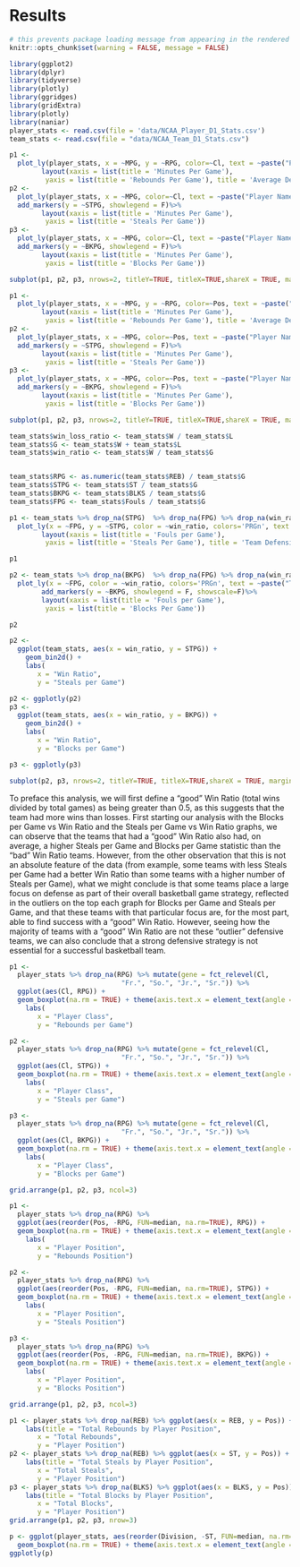 # Results

```r
# this prevents package loading message from appearing in the rendered version of your problem set
knitr::opts_chunk$set(warning = FALSE, message = FALSE)

library(ggplot2)
library(dplyr)
library(tidyverse)
library(plotly) 
library(ggridges)
library(gridExtra)
library(plotly)
library(naniar)
player_stats <- read.csv(file = 'data/NCAA_Player_D1_Stats.csv')
team_stats <- read.csv(file = "data/NCAA_Team_D1_Stats.csv")
```


```r
p1 <- 
  plot_ly(player_stats, x = ~MPG, y = ~RPG, color=~Cl, text = ~paste("Player Name: ", Player))%>%
        layout(xaxis = list(title = 'Minutes Per Game'), 
         yaxis = list(title = 'Rebounds Per Game'), title = 'Average Defensive Statistics by Player Class Level')
p2 <- 
  plot_ly(player_stats, x = ~MPG, color=~Cl, text = ~paste("Player Name: ", Player))%>%
  add_markers(y = ~STPG, showlegend = F)%>%
        layout(xaxis = list(title = 'Minutes Per Game'), 
         yaxis = list(title = 'Steals Per Game'))
p3 <- 
  plot_ly(player_stats, x = ~MPG, color=~Cl, text = ~paste("Player Name: ", Player))%>%
  add_markers(y = ~BKPG, showlegend = F)%>%
        layout(xaxis = list(title = 'Minutes Per Game'), 
         yaxis = list(title = 'Blocks Per Game'))

subplot(p1, p2, p3, nrows=2, titleY=TRUE, titleX=TRUE,shareX = TRUE, margin = 0.04)
```

```r
p1 <- 
  plot_ly(player_stats, x = ~MPG, y = ~RPG, color=~Pos, text = ~paste("Player Name: ", Player))%>%
        layout(xaxis = list(title = 'Minutes Per Game'), 
         yaxis = list(title = 'Rebounds Per Game'), title = 'Average Defensive Statistics by Player Position')
p2 <- 
  plot_ly(player_stats, x = ~MPG, color=~Pos, text = ~paste("Player Name: ", Player))%>%
  add_markers(y = ~STPG, showlegend = F)%>%
        layout(xaxis = list(title = 'Minutes Per Game'), 
         yaxis = list(title = 'Steals Per Game'))
p3 <- 
  plot_ly(player_stats, x = ~MPG, color=~Pos, text = ~paste("Player Name: ", Player))%>%
  add_markers(y = ~BKPG, showlegend = F)%>%
        layout(xaxis = list(title = 'Minutes Per Game'), 
         yaxis = list(title = 'Blocks Per Game'))

subplot(p1, p2, p3, nrows=2, titleY=TRUE, titleX=TRUE,shareX = TRUE, margin = 0.04)
```

```r
team_stats$win_loss_ratio <- team_stats$W / team_stats$L
team_stats$G <- team_stats$W + team_stats$L
team_stats$win_ratio <- team_stats$W / team_stats$G


team_stats$RPG <- as.numeric(team_stats$REB) / team_stats$G
team_stats$STPG <- team_stats$ST / team_stats$G
team_stats$BKPG <- team_stats$BLKS / team_stats$G
team_stats$FPG <- team_stats$Fouls / team_stats$G
```


```r
p1 <- team_stats %>% drop_na(STPG)  %>% drop_na(FPG) %>% drop_na(win_ratio) %>%
  plot_ly(x = ~FPG, y = ~STPG, color = ~win_ratio, colors='PRGn', text = ~paste("Team Name: ", Team))%>%
        layout(xaxis = list(title = 'Fouls per Game'), 
         yaxis = list(title = 'Steals Per Game'), title = 'Team Defensive Effiency by Win Ratio')

p1
```

```r
p2 <- team_stats %>% drop_na(BKPG)  %>% drop_na(FPG) %>% drop_na(win_ratio) %>%
  plot_ly(x = ~FPG, color = ~win_ratio, colors='PRGn', text = ~paste("Team Name: ", Team))%>%
        add_markers(y = ~BKPG, showlegend = F, showscale=F)%>%
        layout(xaxis = list(title = 'Fouls per Game'), 
         yaxis = list(title = 'Blocks Per Game'))

p2

```

```r

p2 <- 
  ggplot(team_stats, aes(x = win_ratio, y = STPG)) +
    geom_bin2d() +
    labs(
       x = "Win Ratio",
       y = "Steals per Game")

p2 <- ggplotly(p2)
p3 <- 
  ggplot(team_stats, aes(x = win_ratio, y = BKPG)) +
    geom_bin2d() +
    labs(
       x = "Win Ratio",
       y = "Blocks per Game")

p3 <- ggplotly(p3)

subplot(p2, p3, nrows=2, titleY=TRUE, titleX=TRUE,shareX = TRUE, margin = 0.04)
```

To preface this analysis, we will first define a "good" Win Ratio (total wins divided by total games) as being greater than 0.5, as this suggests that the team had more wins than losses. First starting our analysis with the Blocks per Game vs Win Ratio and the Steals per Game vs Win Ratio graphs, we can observe that the teams that had a "good" Win Ratio also had, on average, a higher Steals per Game and Blocks per Game statistic than the "bad" Win Ratio teams. However, from the other observation that this is not an absolute feature of the data (from example, some teams with less Steals per Game had a better Win Ratio than some teams with a higher number of Steals per Game), what we might conclude is that some teams place a large focus on defense as part of their overall basketball game strategy, reflected in the outliers on the top each graph for Blocks per Game and Steals per Game, and that these teams with that particular focus are, for the most part, able to find success with a "good" Win Ratio. However, seeing how the majority of teams with a "good" Win Ratio are not these "outlier" defensive teams, we can also conclude that a strong defensive strategy is not essential for a successful basketball team.

```r
p1 <- 
  player_stats %>% drop_na(RPG) %>% mutate(gene = fct_relevel(Cl, 
                            "Fr.", "So.", "Jr.", "Sr.")) %>% 
  ggplot(aes(Cl, RPG)) + 
  geom_boxplot(na.rm = TRUE) + theme(axis.text.x = element_text(angle = 45, vjust = 0.5, hjust=0.5))+
    labs(
       x = "Player Class",
       y = "Rebounds per Game")

p2 <- 
  player_stats %>% drop_na(RPG) %>% mutate(gene = fct_relevel(Cl, 
                            "Fr.", "So.", "Jr.", "Sr.")) %>% 
  ggplot(aes(Cl, STPG)) + 
  geom_boxplot(na.rm = TRUE) + theme(axis.text.x = element_text(angle = 45, vjust = 0.5, hjust=0.5))+
    labs(
       x = "Player Class",
       y = "Steals per Game")

p3 <- 
  player_stats %>% drop_na(RPG) %>% mutate(gene = fct_relevel(Cl, 
                            "Fr.", "So.", "Jr.", "Sr.")) %>% 
  ggplot(aes(Cl, BKPG)) + 
  geom_boxplot(na.rm = TRUE) + theme(axis.text.x = element_text(angle = 45, vjust = 0.5, hjust=0.5))+
    labs(
       x = "Player Class",
       y = "Blocks per Game")

grid.arrange(p1, p2, p3, ncol=3)
```

```r
p1 <- 
  player_stats %>% drop_na(RPG) %>%
  ggplot(aes(reorder(Pos, -RPG, FUN=median, na.rm=TRUE), RPG)) + 
  geom_boxplot(na.rm = TRUE) + theme(axis.text.x = element_text(angle = 45, vjust = 0.5, hjust=1))+
    labs(
       x = "Player Position",
       y = "Rebounds Position")

p2 <- 
  player_stats %>% drop_na(RPG) %>%
  ggplot(aes(reorder(Pos, -RPG, FUN=median, na.rm=TRUE), STPG)) + 
  geom_boxplot(na.rm = TRUE) + theme(axis.text.x = element_text(angle = 45, vjust = 0.5, hjust=1))+
    labs(
       x = "Player Position",
       y = "Steals Position")

p3 <- 
  player_stats %>% drop_na(RPG) %>%
  ggplot(aes(reorder(Pos, -RPG, FUN=median, na.rm=TRUE), BKPG)) + 
  geom_boxplot(na.rm = TRUE) + theme(axis.text.x = element_text(angle = 45, vjust = 0.5, hjust=1))+
    labs(
       x = "Player Position",
       y = "Blocks Position")

grid.arrange(p1, p2, p3, ncol=3)
```

```r
p1 <- player_stats %>% drop_na(REB) %>% ggplot(aes(x = REB, y = Pos)) + geom_density_ridges2()+
    labs(title = "Total Rebounds by Player Position",
       x = "Total Rebounds",
       y = "Player Position")
p2 <- player_stats %>% drop_na(REB) %>% ggplot(aes(x = ST, y = Pos)) + geom_density_ridges2()+
    labs(title = "Total Steals by Player Position",
       x = "Total Steals",
       y = "Player Position")
p3 <- player_stats %>% drop_na(BLKS) %>% ggplot(aes(x = BLKS, y = Pos)) + geom_density_ridges2()+
    labs(title = "Total Blocks by Player Position",
       x = "Total Blocks",
       y = "Player Position")
grid.arrange(p1, p2, p3, nrow=3)
```




```r
p <- ggplot(player_stats, aes(reorder(Division, -ST, FUN=median, na.rm=TRUE), ST)) + 
  geom_boxplot(na.rm = TRUE) + theme(axis.text.x = element_text(angle = 45, vjust = 0.5, hjust=1))
ggplotly(p)
```